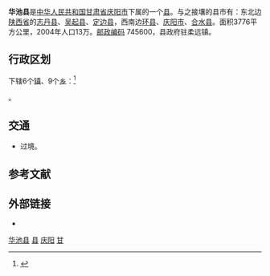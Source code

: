 {{Infobox China County
|county  = 华池县
|Photo =
|Photoname=
|officerTitle=
|officer=
|officerTitle2=
|officer2=
|map =
|map size =
|Pinyin   = 
|Belong = [[甘肃省|甘肃省]][[庆阳市|庆阳市]]
|Types= [[县|县]]
|admincode =
|founded =
|seat =柔远镇
|division=
|town=
|township=
|subdistrict=
|area = 3776
|area land =
|area water =
|census yr = 2004年
|pop =13万
|density =
|postcode =745600
|areacode=
|carlicense=
|web = 
}}
'''华池县'''是[[中华人民共和国|中华人民共和国]][[甘肃省|甘肃省]][[庆阳市|庆阳市]]下属的一个[[县|县]]。与之接壤的县市有：东北边[[陕西省|陕西省]]的[[志丹县|志丹县]]、[[吴起县|吴起县]]、[[定边县|定边县]]，西南边[[环县|环县]]、[[庆阳市|庆阳市]]、[[合水县|合水县]]。面积3776平方公里，2004年人口13万。[[邮政编码|邮政编码]] 745600，县政府驻柔远镇。

== 行政区划 ==
{{PAGENAMEBASE}}下辖6个[[镇|镇]]、9个[[乡_(中华人民共和国)|乡]]：<ref>{{PRC admin/ref sgc|62/10/23/000/000}}</ref>

{{PRC admin/children|62/10/23/000/000}}。

== 交通 ==
* {{中国国道名|341}}过境。

== 参考文献 ==
{{reflist}}

== 外部链接 ==
* {{Official website|http://www.hcx.gov.cn/|name=华池县人民政府}}

{{华池县行政区划}}
{{庆阳市行政区划}}
{{甘肃行政区划}}
{{国家级贫困县|前}}

[[Category:华池县|]]
[[Category:庆阳区县|县]]
[[Category:甘肃省县份|庆阳]]
[[Category:原国家级贫困县|甘]]